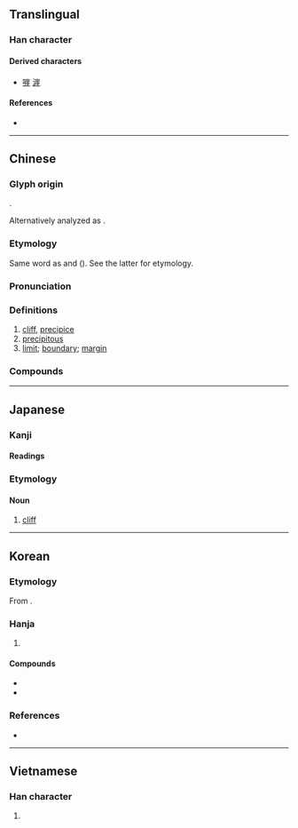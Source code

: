 {{also|岸}}
{{character info}}
==Translingual==

===Han character===
{{Han char|rn=46|rad=山|as=08|sn=11|four=22214|canj=UMGG|ids=⿱山厓}}

====Derived characters====
* [[嘊]] [[漄]]

====References====
* {{Han ref|kx=0314.080|dkj=08180|dj=0614.250|hdz=10778.080|uh=5D16|ud=23830|bh=B156|bd=45398}}

----

==Chinese==
{{zh-forms}}

===Glyph origin===
{{Han etym}}
{{Han compound|山|t1=mountain|厓|t2=cliff|ls=psc|c1=s|c2=p}}.

Alternatively analyzed as {{Han compound|屵|t1=cliff|圭|ls=psc|c1=s|c2=p}}.

===Etymology===
Same word as {{zh-l|睚|rim of the eye}} and {{zh-l|涯|shore, bank}} ({{zh-ref|Schuessler, 2007}}). See the latter for etymology.

===Pronunciation===
{{zh-pron
|m=崖
|ma=y
|c=ngaai4
|h=pfs=
|md=
|mn=qz,tw,xm,zz:gâi/qz,xm:gâ
|mn-t=ngai5
|w=
|mc=y
|oc=y
|cat=
}}

===Definitions===
{{zh-hanzi}}

# [[cliff]], [[precipice]]
# [[precipitous]]
# [[limit]]; [[boundary]]; [[margin]]
#: {{zh-syn|涯}}

===Compounds===
{{zh-der|不立崖岸|勒馬懸崖|墮崖|山崖|峻崖|崇崖|崖山|崖岸|崖岸自高|崖檢|崖次|崖涘|崖略|崖異|崖縣|崖邊|巉崖|巔崖|巔崖峻谷|懸崖|懸崖勒馬|懸崖峭壁|懸崖絕壁|摩崖|摩崖石刻|斷崖|海崖|海蝕崖|珠崖|瓊崖海棠|視覺懸崖|立崖岸|臨崖勒馬|自崖而反|骨崖崖|紅崖}}

----

==Japanese==

===Kanji===
{{ja-kanji|grade=c|rs=山08}}

====Readings====
{{ja-readings
|goon=げ
|kanon=がい
|kun=がけ-
}}

===Etymology===
{{ja-kanjitab|がけ|yomi=k}}

====Noun====
{{ja-noun|がけ}}

# [[cliff]]

----

==Korean==

===Etymology===
From {{der|ko|ltc|-}} {{ltc-l|崖|id=2}}. {{hanja-hunmong|애|ay|天文#상03A}}

===Hanja===
{{ko-hanja-search}}
{{ko-hanja|벼랑|애}}

# {{hanja form of|애|[[cliff]]; [[precipice]]; [[precipitous]]}}

====Compounds====
{{der-top|Compounds}}
* {{ko-l|단애|斷崖}}
* {{ko-l|마애불|磨崖佛}}
{{der-bottom}}

===References===
* {{R:hanjadoc|2795}}

----

==Vietnamese==

===Han character===
{{vi-readings|reading=nhai, day|rs=山08}}

# {{rfdef|vi|sort=山08}}